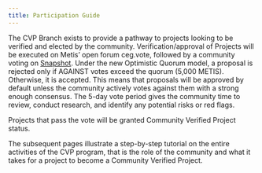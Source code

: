 ```yaml
---
title: Participation Guide
---
```


The CVP Branch exists to provide a pathway to projects looking to be verified and elected by the community. Verification/approval of Projects will be executed on Metis’ open forum ceg.vote, followed by a community voting on [Snapshot](https://proposals.ceg.vote/). Under the new Optimistic Quorum model, a proposal is rejected only if AGAINST votes exceed the quorum (5,000 METIS). Otherwise, it is accepted. This means that proposals will be approved by default unless the community actively votes against them with a strong enough consensus. The 5-day vote period gives the community time to review, conduct research, and identify any potential risks or red flags.

Projects that pass the vote will be granted Community Verified Project status.

The subsequent pages illustrate a step-by-step tutorial on the entire activities of the CVP program, that is the role of the community and what it takes for a project to become a Community Verified Project.
